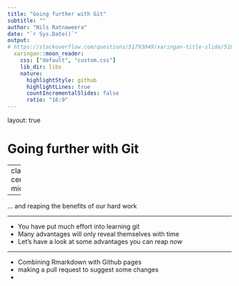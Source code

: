 ```yaml
---
title: "Going further with Git"
subtitle: ""
author: "Nils Ratnaweera"
date: "`r Sys.Date()`"
output:
# https://stackoverflow.com/questions/51793049/xaringan-title-slide/51800826#51800826
  xaringan::moon_reader:
    css: ["default", "custom.css"]
    lib_dir: libs
    nature:
      highlightStyle: github
      highlightLines: true
      countIncrementalSlides: false
      ratio: "16:9"
---
```

layout: true

# Going further with Git

---
class: center, middle

--

... and reaping the benefits of our hard work
 
---

- You have put much effort into learning git
- Many advantages will only reveal themselves with time
- Let's have a look at some advantages you can reap *now*

---

- Combining Rmarkdown with Github pages
- making a pull request to suggest some changes
- 






